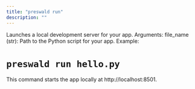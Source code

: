 ```yaml
---
title: "preswald run"
description: ""
---
```


Launches a local development server for your app.
Arguments:
file_name (str): Path to the Python script for your app.
Example:

# `preswald run hello.py`

This command starts the app locally at http://localhost:8501.
